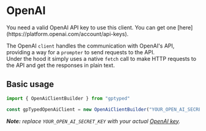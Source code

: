 
# OpenAI

<Callout type="info">
  You need a valid OpenAI API key to use this client. You can get one
  [here](https://platform.openai.com/account/api-keys).
</Callout>

The OpenAI `client` handles the communication with OpenAI's API, providing a way for a `prompter` to send requests to the API.\
Under the hood it simply uses a native `fetch` call to make HTTP requests to the API and get the responses in plain text.

## Basic usage

```typescript copy
import { OpenAiClientBuilder } from "gptyped"

const gpTypedOpenAiClient = new OpenAiClientBuilder("YOUR_OPEN_AI_SECRET_KEY").build()
```

_**Note:** replace `YOUR_OPEN_AI_SECRET_KEY` with your actual [OpenAI key](https://platform.openai.com/account/api-keys)._
